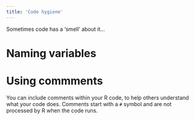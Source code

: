 ```yaml
---
title: 'Code hygiene'
---
```


Sometimes code has a 'smell' about it...

# Naming variables

# Using commments

You can include comments within your R code, to help others understand what your
code does. Comments start with a `#` symbol and are not processed by R when the
code runs.
